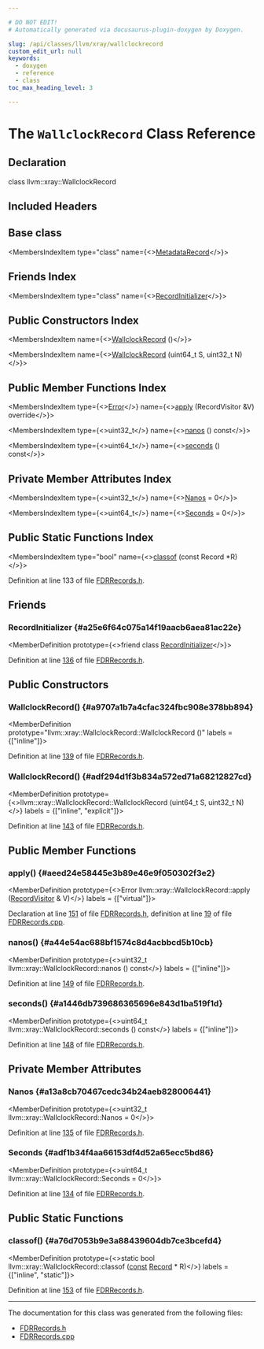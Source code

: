 ```yaml
---

# DO NOT EDIT!
# Automatically generated via docusaurus-plugin-doxygen by Doxygen.

slug: /api/classes/llvm/xray/wallclockrecord
custom_edit_url: null
keywords:
  - doxygen
  - reference
  - class
toc_max_heading_level: 3

---
```





# The `WallclockRecord` Class Reference

<DoxygenPage pluginConfig={pluginConfig}>



## Declaration

<CodeBlock>class llvm::xray::WallclockRecord</CodeBlock>

## Included Headers

<IncludesList>
<IncludesListItem
  filePath="llvm/XRay/FDRRecords.h"
  permalink="/docs/api/files/include/include/llvm/include/llvm/xray/fdrrecords-h"
  isLocal="true" />
</IncludesList>

## Base class

<MembersIndex>

<MembersIndexItem
  type="class"
  name={<><a href="/docs/api/classes/llvm/xray/metadatarecord">MetadataRecord</a></>}>
</MembersIndexItem>

</MembersIndex>

## Friends Index

<MembersIndex>

<MembersIndexItem
  type="class"
  name={<><a href="#a25e6f64c075a14f19aacb6aea81ac22e">RecordInitializer</a></>}>
</MembersIndexItem>

</MembersIndex>

## Public Constructors Index

<MembersIndex>

<MembersIndexItem
  name={<><a href="#a9707a1b7a4cfac324fbc908e378bb894">WallclockRecord</a> ()</>}>
</MembersIndexItem>

<MembersIndexItem
  name={<><a href="#adf294d1f3b834a572ed71a68212827cd">WallclockRecord</a> (uint64&#95;t S, uint32&#95;t N)</>}>
</MembersIndexItem>

</MembersIndex>

## Public Member Functions Index

<MembersIndex>

<MembersIndexItem
  type={<><a href="/docs/api/classes/llvm/error">Error</a></>}
  name={<><a href="#aeed24e58445e3b89e46e9f050302f3e2">apply</a> (RecordVisitor &amp;V) override</>}>
</MembersIndexItem>

<MembersIndexItem
  type={<>uint32&#95;t</>}
  name={<><a href="#a44e54ac688bf1574c8d4acbbcd5b10cb">nanos</a> () const</>}>
</MembersIndexItem>

<MembersIndexItem
  type={<>uint64&#95;t</>}
  name={<><a href="#a1446db739686365696e843d1ba519f1d">seconds</a> () const</>}>
</MembersIndexItem>

</MembersIndex>

## Private Member Attributes Index

<MembersIndex>

<MembersIndexItem
  type={<>uint32&#95;t</>}
  name={<><a href="#a13a8cb70467cedc34b24aeb828006441">Nanos</a> = 0</>}>
</MembersIndexItem>

<MembersIndexItem
  type={<>uint64&#95;t</>}
  name={<><a href="#adf1b34f4aa66153df4d52a65ecc5bd86">Seconds</a> = 0</>}>
</MembersIndexItem>

</MembersIndex>

## Public Static Functions Index

<MembersIndex>

<MembersIndexItem
  type="bool"
  name={<><a href="#a76d7053b9e3a88439604db7ce3bcefd4">classof</a> (const Record &#42;R)</>}>
</MembersIndexItem>

</MembersIndex>


Definition at line 133 of file <a href="/docs/api/files/include/include/llvm/include/llvm/xray/fdrrecords-h">FDRRecords.h</a>.

<SectionDefinition>

## Friends

### RecordInitializer {#a25e6f64c075a14f19aacb6aea81ac22e}

<MemberDefinition
  prototype={<>friend class <a href="/docs/api/classes/llvm/xray/recordinitializer">RecordInitializer</a></>}>

Definition at line <a href="/docs/api/files/include/include/llvm/include/llvm/xray/fdrrecords-h/#l00136">136</a> of file <a href="/docs/api/files/include/include/llvm/include/llvm/xray/fdrrecords-h">FDRRecords.h</a>.
</MemberDefinition>

</SectionDefinition>

<SectionDefinition>

## Public Constructors

### WallclockRecord() {#a9707a1b7a4cfac324fbc908e378bb894}

<MemberDefinition
  prototype="llvm::xray::WallclockRecord::WallclockRecord ()"
  labels = {["inline"]}>

Definition at line <a href="/docs/api/files/include/include/llvm/include/llvm/xray/fdrrecords-h/#l00139">139</a> of file <a href="/docs/api/files/include/include/llvm/include/llvm/xray/fdrrecords-h">FDRRecords.h</a>.
</MemberDefinition>

### WallclockRecord() {#adf294d1f3b834a572ed71a68212827cd}

<MemberDefinition
  prototype={<>llvm::xray::WallclockRecord::WallclockRecord (uint64&#95;t S, uint32&#95;t N)</>}
  labels = {["inline", "explicit"]}>

Definition at line <a href="/docs/api/files/include/include/llvm/include/llvm/xray/fdrrecords-h/#l00143">143</a> of file <a href="/docs/api/files/include/include/llvm/include/llvm/xray/fdrrecords-h">FDRRecords.h</a>.
</MemberDefinition>

</SectionDefinition>

<SectionDefinition>

## Public Member Functions

### apply() {#aeed24e58445e3b89e46e9f050302f3e2}

<MemberDefinition
  prototype={<>Error llvm::xray::WallclockRecord::apply (<a href="/docs/api/classes/llvm/xray/recordvisitor">RecordVisitor</a> &amp; V)</>}
  labels = {["virtual"]}>

Declaration at line <a href="/docs/api/files/include/include/llvm/include/llvm/xray/fdrrecords-h/#l00151">151</a> of file <a href="/docs/api/files/include/include/llvm/include/llvm/xray/fdrrecords-h">FDRRecords.h</a>, definition at line <a href="/docs/api/files/lib/lib/xray/fdrrecords-cpp/#l00019">19</a> of file <a href="/docs/api/files/lib/lib/xray/fdrrecords-cpp">FDRRecords.cpp</a>.
</MemberDefinition>

### nanos() {#a44e54ac688bf1574c8d4acbbcd5b10cb}

<MemberDefinition
  prototype={<>uint32&#95;t llvm::xray::WallclockRecord::nanos () const</>}
  labels = {["inline"]}>

Definition at line <a href="/docs/api/files/include/include/llvm/include/llvm/xray/fdrrecords-h/#l00149">149</a> of file <a href="/docs/api/files/include/include/llvm/include/llvm/xray/fdrrecords-h">FDRRecords.h</a>.
</MemberDefinition>

### seconds() {#a1446db739686365696e843d1ba519f1d}

<MemberDefinition
  prototype={<>uint64&#95;t llvm::xray::WallclockRecord::seconds () const</>}
  labels = {["inline"]}>

Definition at line <a href="/docs/api/files/include/include/llvm/include/llvm/xray/fdrrecords-h/#l00148">148</a> of file <a href="/docs/api/files/include/include/llvm/include/llvm/xray/fdrrecords-h">FDRRecords.h</a>.
</MemberDefinition>

</SectionDefinition>

<SectionDefinition>

## Private Member Attributes

### Nanos {#a13a8cb70467cedc34b24aeb828006441}

<MemberDefinition
  prototype={<>uint32&#95;t llvm::xray::WallclockRecord::Nanos = 0</>}>

Definition at line <a href="/docs/api/files/include/include/llvm/include/llvm/xray/fdrrecords-h/#l00135">135</a> of file <a href="/docs/api/files/include/include/llvm/include/llvm/xray/fdrrecords-h">FDRRecords.h</a>.
</MemberDefinition>

### Seconds {#adf1b34f4aa66153df4d52a65ecc5bd86}

<MemberDefinition
  prototype={<>uint64&#95;t llvm::xray::WallclockRecord::Seconds = 0</>}>

Definition at line <a href="/docs/api/files/include/include/llvm/include/llvm/xray/fdrrecords-h/#l00134">134</a> of file <a href="/docs/api/files/include/include/llvm/include/llvm/xray/fdrrecords-h">FDRRecords.h</a>.
</MemberDefinition>

</SectionDefinition>

<SectionDefinition>

## Public Static Functions

### classof() {#a76d7053b9e3a88439604db7ce3bcefd4}

<MemberDefinition
  prototype={<>static bool llvm::xray::WallclockRecord::classof (<a href="/docs/api/files/lib/lib/target/lib/target/aarch64/aarch64promoteconstant-cpp/#a90f8350fecae261c25be85d38b451bff">const</a> <a href="/docs/api/classes/llvm/xray/record">Record</a> &#42; R)</>}
  labels = {["inline", "static"]}>

Definition at line <a href="/docs/api/files/include/include/llvm/include/llvm/xray/fdrrecords-h/#l00153">153</a> of file <a href="/docs/api/files/include/include/llvm/include/llvm/xray/fdrrecords-h">FDRRecords.h</a>.
</MemberDefinition>

</SectionDefinition>

<hr/>

The documentation for this class was generated from the following files:

<ul>
<li><a href="/docs/api/files/include/include/llvm/include/llvm/xray/fdrrecords-h">FDRRecords.h</a></li>
<li><a href="/docs/api/files/lib/lib/xray/fdrrecords-cpp">FDRRecords.cpp</a></li>
</ul>

</DoxygenPage>
